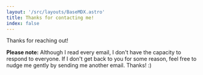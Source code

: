 ```yaml
---
layout: '/src/layouts/BaseMDX.astro'
title: Thanks for contacting me!
index: false
---
```




Thanks for reaching out!

**Please note:** Although I read every email, I don't have the capacity to respond to everyone. If I don't get back to you for some reason, feel free to nudge me gently by sending me another email. Thanks! :)
